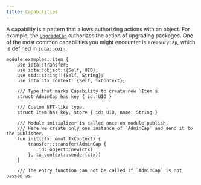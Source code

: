 ```yaml
---
title: Capabilities
---
```


A capability is a pattern that allows authorizing actions with an object. For example, the [`UpgradeCap`](../packages/upgrade.mdx#requirements) authorizes the action of upgrading packages. One of the most common capabilities you might encounter is `TreasuryCap`, which is defined in [`iota::coin`](https://github.com/iotaledger/kinesis/tree/main/crates/iota-framework/packages/iota-framework/sources/coin.move).


```move
module examples::item {
    use iota::transfer;
    use iota::object::{Self, UID};
    use std::string::{Self, String};
    use iota::tx_context::{Self, TxContext};

    /// Type that marks Capability to create new `Item`s.
    struct AdminCap has key { id: UID }

    /// Custom NFT-like type.
    struct Item has key, store { id: UID, name: String }

    /// Module initializer is called once on module publish.
    /// Here we create only one instance of `AdminCap` and send it to the publisher.
    fun init(ctx: &mut TxContext) {
        transfer::transfer(AdminCap {
            id: object::new(ctx)
        }, tx_context::sender(ctx))
    }

    /// The entry function can not be called if `AdminCap` is not passed as
```
